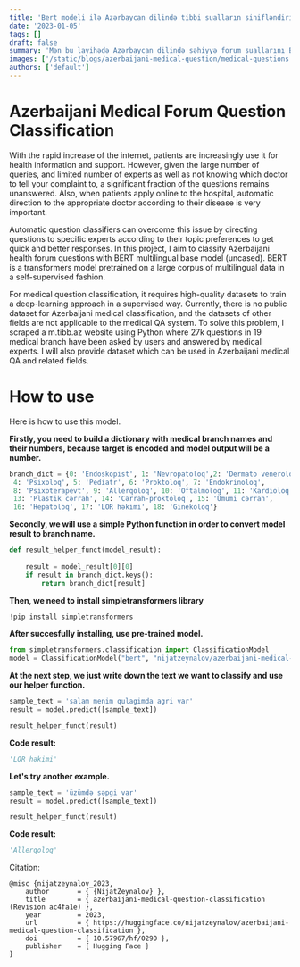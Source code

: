 ```yaml
---
title: 'Bert modeli ilə Azərbaycan dilində tibbi sualların sinifləndirilməsi'
date: '2023-01-05'
tags: []
draft: false
summary: 'Mən bu layihədə Azərbaycan dilində səhiyyə forum suallarını BERT transformer modeli ilə klassifikasiya etmişəm.'
images: ['/static/blogs/azerbaijani-medical-question/medical-questions.png']
authors: ['default']
---
```


# Azerbaijani Medical Forum Question Classification

With the rapid increase of the internet, patients are increasingly use it for health information and support. However, given the large number of queries, and limited number of experts as well as not knowing which doctor to tell your complaint to, a significant fraction of the questions remains unanswered. Also, when patients apply online to the hospital, automatic direction to the appropriate doctor according to their disease is very important.

Automatic question classifiers can overcome this issue by directing questions to specific experts according to their topic preferences to get quick and better responses.
In this project, I aim to classify Azerbaijani health forum questions with BERT multilingual base model (uncased). BERT is a transformers model pretrained on a large corpus of multilingual data in a self-supervised fashion.

For medical question classification, it requires high-quality datasets to train a deep-learning approach in a supervised way. Currently, there is no public dataset for Azerbaijani medical classification, and the datasets of other fields are not applicable to the medical QA system. To solve this problem, I scraped a m.tibb.az website using Python where 27k questions in 19 medical branch have been asked by users and answered by medical experts. 
I will also provide dataset which can be used in Azerbaijani medical QA and related fields. 

# How to use

Here is how to use this model.

__Firstly, you need to build a dictionary with medical branch names and their numbers, because target is encoded and model output will be a number.__

```python
branch_dict = {0: 'Endoskopist', 1: 'Nevropatoloq',2: 'Dermato veneroloq',3: 'Qastroenteroloq',
 4: 'Psixoloq', 5: 'Pediatr', 6: 'Proktoloq', 7: 'Endokrinoloq',
 8: 'Psixoterapevt', 9: 'Allerqoloq', 10: 'Oftalmoloq', 11: 'Kardioloq', 12: 'Uroloq',
 13: 'Plastik cərrah', 14: 'Cərrah-proktoloq', 15: 'Ümumi cərrah',
 16: 'Hepatoloq', 17: 'LOR həkimi', 18: 'Ginekoloq'}
```

__Secondly, we will use a simple Python function in order to convert model result to branch name.__

```python
def result_helper_funct(model_result):
    
    result = model_result[0][0]
    if result in branch_dict.keys(): 
        return branch_dict[result]
```

__Then, we need to install simpletransformers library__

```python
!pip install simpletransformers
```
__After succesfully installing, use pre-trained model.__

```python
from simpletransformers.classification import ClassificationModel
model = ClassificationModel("bert", "nijatzeynalov/azerbaijani-medical-question-classification", use_cuda=False)
```

__At the next step, we just write down the text we want to classify and use our helper function.__

```python
sample_text = 'salam menim qulagimda agri var'
result = model.predict([sample_text])

result_helper_funct(result)
```
__Code result:__

```python
'LOR həkimi'
```
__Let's try another example.__

```python
sample_text = 'üzümdə səpgi var'
result = model.predict([sample_text])

result_helper_funct(result)
```
__Code result:__

```python
'Allerqoloq'
```

Citation:

```
@misc {nijatzeynalov_2023,
	author       = { {NijatZeynalov} },
	title        = { azerbaijani-medical-question-classification (Revision ac4fa1e) },
	year         = 2023,
	url          = { https://huggingface.co/nijatzeynalov/azerbaijani-medical-question-classification },
	doi          = { 10.57967/hf/0290 },
	publisher    = { Hugging Face }
}
```
